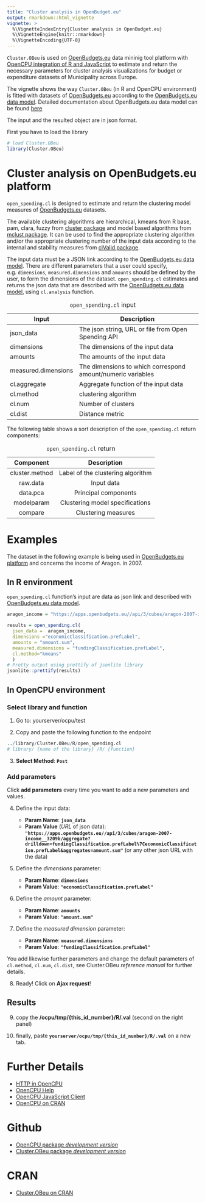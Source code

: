 ```yaml
---
title: "Cluster analysis in OpenBudget.eu"
output: rmarkdown::html_vignette
vignette: >
  %\VignetteIndexEntry{Cluster analysis in OpenBudget.eu}
  %\VignetteEngine{knitr::rmarkdown}
  %\VignetteEncoding{UTF-8}
---
```


`Cluster.OBeu` is used on [OpenBudgets.eu](http://openbudgets.eu/tools/) data mininig tool platform with [OpenCPU integration of R and JavaScript](https://www.opencpu.org/) to estimate and return the necessary parameters for cluster analysis visualizations for budget or expenditure datasets of Municipality across Europe.

The vignette shows the way `Cluster.OBeu` (in R and OpenCPU environment) is fitted with datasets of [OpenBudgets.eu](http://openbudgets.eu) according to the [OpenBudgets.eu data model](https://github.com/openbudgets/data-model). Detailed documentation about OpenBudgets.eu data model can be found [here](http://openbudgets.eu/assets/deliverables/D1.4.pdf)

The input and the resulted object are in json format.

First you have to load the library
```r
# load Cluster.OBeu
library(Cluster.OBeu)
```

# Cluster analysis on OpenBudgets.eu platform

`open_spending.cl` is designed to estimate and return the clustering model measures of [OpenBudgets.eu](http://openbudgets.eu/) datasets.

The available clustering algorithms are hierarchical, kmeans from R base, pam, clara, fuzzy from [cluster package](https://CRAN.R-project.org/package=cluster) and model based algorithms from [mclust package](https://CRAN.R-project.org/package=mclust). It can be used to find the appropriate clustering algorithm and/or the appropriate clustering number of the input data according to the internal and stability measures from [clValid package](https://CRAN.R-project.org/package=clValid).

The input data must be a JSON link according to the [OpenBudgets.eu data model](https://github.com/openbudgets/data-model). There are different parameters that a user could specify, e.g. `dimensions`, `measured.dimensions` and `amounts` should be defined by the user, to form the dimensions of the dataset. `open_spending.cl` estimates and returns the json data that are described with the [OpenBudgets.eu data model](https://github.com/openbudgets/data-model), using `cl.analysis` function.

+--------------------+-------------------------------------------------------------+
| Input              | Description                                                 |
+====================+=============================================================+
| json_data          | The json string, URL or file from Open Spending API         |
+--------------------+-------------------------------------------------------------+
| dimensions         | The dimensions of the input data                            |
+--------------------+-------------------------------------------------------------+
| amounts            | The amounts of the input data                               |
+--------------------+-------------------------------------------------------------+
| measured.dimensions| The dimensions to which correspond amount/numeric variables |
+--------------------+-------------------------------------------------------------+
| cl.aggregate       | Aggregate function of the input data                        |
+--------------------+-------------------------------------------------------------+
| cl.method          | clustering algorithm                                        |
+--------------------+-------------------------------------------------------------+
| cl.num             | Number of clusters                                          |
+--------------------+-------------------------------------------------------------+
| cl.dist            | Distance metric                                             |
+--------------------+-------------------------------------------------------------+

Table: `open_spending.cl` input 


The following table shows a sort description of the `open_spending.cl` return components:

| Component      | Description                        |
| :------------: | :--------------------------------: |
| cluster.method | Label of the clustering algorithm  |
| raw.data       | Input data                         |
| data.pca       | Principal components               |
| modelparam     | Clustering model specifications    |
| compare        | Clustering measures                |

Table: `open_spending.cl` return

# Examples

The dataset in the following example is being used in [OpenBudgets.eu platform](http://apps.openbudgets.eu/) and concerns the income of Aragon. in 2007.

## In R environment

`open_spending.cl` function's input are data as json link and described with [OpenBudgets.eu data model](https://github.com/openbudgets/data-model).

```r
aragon_income = "https://apps.openbudgets.eu//api/3/cubes/aragon-2007-income__3209b/aggregate?drilldown=fundingClassification.prefLabel%7CeconomicClassification.prefLabel&aggregates=amount.sum"
```

```r
results = open_spending.cl(
  json_data =  aragon_income, 
  dimensions ="economicClassification.prefLabel",
  amounts = "amount.sum",
  measured.dimensions = "fundingClassification.prefLabel",
  cl.method="kmeans" 
  )
# Pretty output using prettify of jsonlite library
jsonlite::prettify(results)
```

## In OpenCPU environment

### Select library and function

1. Go to: yourserver/ocpu/test

2. Copy and paste the following function to the endpoint 
```r
../library/Cluster.OBeu/R/open_spending.cl
# library/ {name of the library} /R/ {function}
```

3. **Select Method**: **`Post`**

### Add parameters 

Click **add parameters** every time you want to add a new parameters and values.

4. Define the input data:

    - **Param Name**: **`json_data`**
    - **Param Value** (*URL* of json data): **`"https://apps.openbudgets.eu//api/3/cubes/aragon-2007-income__3209b/aggregate?drilldown=fundingClassification.prefLabel%7CeconomicClassification.prefLabel&aggregates=amount.sum"`** 
    (or any other json URL with the data)

5. Define the *dimensions* parameter:

    - **Param Name**: **`dimensions`**
    - **Param Value**: **`"economicClassification.prefLabel"`**


6. Define the *amount* parameter:

    - **Param Name**: **`amounts`**
    - **Param Value**: **`"amount.sum"`**

7. Define the *measured dimension* parameter:

    - **Param Name**: **`measured.dimensions`**
    - **Param Value**: **`"fundingClassification.prefLabel"`**


You add likewise further parameters and change the default parameters of `cl.method`, `cl.num`, `cl.dist`, see Cluster.OBeu *reference manual* for further details.


8. Ready! Click on **Ajax request**!

## Results

9. copy the **/ocpu/tmp/{this_id_number}/R/.val** (second on the right panel)

10. finally, paste **`yourserver/ocpu/tmp/{this_id_number}/R/.val`** on a new tab.


# Further Details

+ [HTTP in OpenCPU](https://www.opencpu.org/api.html)
+ [OpenCPU Help](https://www.opencpu.org/help.html)
+ [OpenCPU JavaScript Client](https://www.opencpu.org/jslib.html)
+ [OpenCPU on CRAN](https://cran.r-project.org/package=opencpu)

# Github
+ [OpenCPU package *development version*](https://github.com/opencpu/opencpu)
+ [Cluster.OBeu package *development version*](https://github.com/okgreece/Cluster.OBeu)

# CRAN
+ [Cluster.OBeu on CRAN](https://cran.r-project.org/package=Cluster.OBeu)